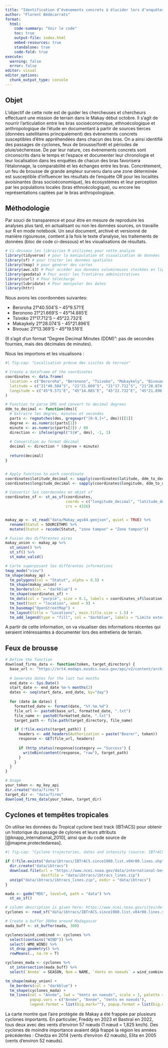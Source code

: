 ```yaml
---
title: "Identification d’évènements concrets à élucider lors d’enquêtes terrain"
author: "Florent Bédécarrats"
format:
  html:
    code-summary: "Voir le code"
    toc: true
    output-file: index.html
    embed-resources: true
    standalone: true
    code-fold: true
execute:
  warning: false
  error: false
editor: visual
editor_options: 
  chunk_output_type: console
---
```


## Objet

L'objectif de cette note est de guider les chercheuses et chercheurs effectuant une mission de terrain dans le Makay début octobre. Il s'agit de nourrir l'articulation entre les bras socioéconomique, ethnoécologique et anthropologique de l'étude en documentant à partir de sources tierces (données satellitaires principalement) des évènements concrets susceptibles d'être appréhendées dans chacun des bras. On a ainsi identifié des passages de cyclones, feux de brousse/forêt et périodes de pluie/sécheresse. De par leur nature, ces évènements concrets sont circonscrits dans le temps et l'espace et documenter leur chronologie et leur localisation dans les enquêtes de chacun des bras favorisera l'étalonnage, la comparabilité et les échanges entre les bras. Concrètement, un feu de brousse de grande ampleur survenu dans une zone déterminée est susceptible d'influencer les résultats de l'enquête OR pour les localités avoisinantes (bras socioéconomique), les écosystèmes et leur perception par les populations locales (bras ethnoécologique), ou encore les représentations captées par le bras anthropologique.

## Méthodologie

Par souci de transparence et pour être en mesure de reproduire les analyses plus tard, en actualisant ou non les données sources, on travaille sur R en mode notebook. Un seul document, archivé et versionné de manière rigoureuse, contient à la fois le texte d'analyse, les traitements de données (bloc de code ci-dessous) et les visualisations de résultats. 

```r
# Ci-dessous les librairies R utilisées pour cette analyse
library(tidyverse) # pour la manipulation et visualisation de données
library(sf) # pour traiter les données spatiales
library(tmap) # pour générer des cartes
library(aws.s3) # Pour accéder aux données volumineuses stockées en ligne
library(geodata) # Pour avoir les frontières administratives
library(curl) # Pour télécharge
library(lubridate) # Pour manipuler des dates
library(httr)
```


Nous avons les coordonnées suivantes:

-   Beroroha 21°40.504'S -- 45°9.571'E
-   Beronono 21°21.669'S -- 45°14.885'E
-   Tsivoko 21°17.712'S -- 45°22.732'E
-   Makaykely 21°28.074'S - 45°21.896'E
-   Bivouac 21°13.369'S -- 45°19.516'E

(Il s'agit d'un format "Degree Decimal Minutes (DDM)": pas de secondes fournies, mais des décimales de minutes).

Nous les importons et les visualisons :

```r
#| fig-cap: "Localisation prévue des visites de terrain"

# Create a dataframe of the coordinates
coordinates <- data.frame(
  location = c("Beroroha", "Beronono", "Tsivoko", "Makaykely", "Bivouac"),
  latitude = c("21°40.504’S", "21°21.669’S", "21°17.712’S", "21°28.074’S", "21°13.369’S"),
  longitude = c("45°9.571’E", "45°14.885’E", "45°22.732’E", "45°21.896’E", "45°19.516’E")
)

# Function to parse DMS and convert to decimal degrees
ddm_to_decimal <- function(dms){
  # Extraire les degrés, minutes et secondes
  parts <- regmatches(dms, gregexpr("[0-9.]+", dms))[[1]]
  degree <- as.numeric(parts[1])
  minute <- as.numeric(parts[2]) / 60
  direction <- ifelse(grepl("S|W", dms), -1, 1)
  
  # Converstion au format décimal
  decimal <- direction * (degree + minute)
  
  return(decimal)
}


# Apply function to each coordinate
coordinates$latitude_decimal <- sapply(coordinates$latitude, ddm_to_decimal)
coordinates$longitude_decimal <- sapply(coordinates$longitude, ddm_to_decimal)

# Convertir les coordonnées en objet sf
coordinates_sf <- st_as_sf(coordinates, 
                           coords = c("longitude_decimal", "latitude_decimal"), 
                           crs = 4326)


makay_ap <- st_read("data/Makay_wgs84.geojson", quiet = TRUE) %>%
  rename(Statut = SOURCETHM) %>%
  mutate(Statut = recode(Statut, "zone tampon" = "Zone tampon"))

# Fusion des différentes aires
makay_union <- makay_ap %>%
  st_union() %>%
  st_sf() %>%
  st_make_valid()

# Carte superposant les différentes informations
tmap_mode("view")
tm_shape(makay_ap) +
  tm_polygons(col = "Statut", alpha = 0.5) +
  tm_shape(makay_union) +
  tm_borders(col = "darkblue") + 
  tm_shape(coordinates_sf) +
  tm_dots(col = "purple", size = 0.1, labels = coordinates_sf$location) +
  tm_text(text = "location", xmod = 9) +
  tm_basemap("OpenStreetMap") +
  tm_layout(title = "Locations", main.title.size = 1.5) +
  tm_add_legend(type = "fill", col = "darkblue", labels = "Limite externe")
```

A partir de cette information, on va visualiser des informations récentes qui seraient intéressantes à documenter lors des entretiens de terrain.

## Feux de brousse

```r
# Define the function
download_firms_data <- function(token, target_directory) {
  base_url <- "https://nrt4.modaps.eosdis.nasa.gov/api/v2/content/archives/FIRMS/noaa-20-viirs-c2/Southern_Africa/"
  
  # Generate dates for the last two months
  end_date <- Sys.Date()
  start_date <- end_date %m-% months(2)
  dates <- seq(start_date, end_date, by="day")
  
  for (date in dates) {
    formatted_date <- format(date, "%Y.%m.%d")
    file_url <- paste0(base_url, formatted_date, ".txt")
    file_name <- paste0(formatted_date, ".txt")
    target_path <- file.path(target_directory, file_name)

    if (!file.exists(target_path)) {
      headers <- add_headers(Authorization = paste("Bearer", token))
      response <- GET(file_url, headers)
      
      if (http_status(response)$category == "Success") {
        writeBin(content(response, "raw"), target_path)
      }
    }
  }
}

# Usage
your_token <- my_key_api
dir.create("data/firms")
target_dir <- "data/firms"
download_firms_data(your_token, target_dir)


```


## Cyclones et tempêtes tropicales

On utilise les données du Tropical cyclone best track (IBTrACS) pour obtenir un historique du passage de cylones et leurs attributs [@knapp_international_2010], ainsi que du code source de [@mapme.protectedareas].

```r
#| fig-cap: "Cyclone trajectories, dates and intensity (source: IBTrACS)"

if (!file.exists("data/ibtracs/IBTrACS.since1980.list.v04r00.lines.shp")) {
  dir.create("data/ibtracs")
  download.file(url = "https://www.ncei.noaa.gov/data/international-best-track-archive-for-climate-stewardship-ibtracs/v04r00/access/shapefile/IBTrACS.since1980.list.v04r00.lines.zip", 
                destfile = "data/ibtracs/ibtracs_lines.zip")
  unzip("data/ibtracs/ibtracs_lines.zip", exdir = "data/ibtracs")
}

mada <- gadm("MDG", level=0, path = "data") %>%
  st_as_sf()

# column description is given here: https://www.ncei.noaa.gov/sites/default/files/2021-07/IBTrACS_v04_column_documentation.pdf
cyclones <- read_sf("data/ibtracs/IBTrACS.since1980.list.v04r00.lines.shp")

# Create a buffer 300km around Madagascar
mada_buff <- st_buffer(mada, 300)

cyclones$wind_combined <- cyclones %>%
  select(contains("WIND")) %>%
  select(-WMO_WIND) %>%
  st_drop_geometry() %>%
  rowMeans(., na.rm = T)

cyclones_mada <- cyclones %>%
  st_intersection(mada_buff) %>%
  select(`Année` = SEASON, Nom = NAME, `Vents en noeuds` = wind_combined)

tm_shape(makay_union) + 
  tm_borders(col = "darkblue") + 
  tm_shape(cyclones_mada) +
  tm_lines(col = "Année", lwd = "Vents en noeuds", scale = 3, palette = "Blues",
           popup.vars = c("Année", "Année", "Vents en noeuds"),
           legend.format = list(big.mark=""), popup.format = list(big.mark=""))

```

La carte montre que l'aire protégée de Makay a été frappée par plusieurs cyclones importants. En particulier, Freddy en 2023 et Bastiraï en 2022, tous deux avec des vents d'environ 57 nœuds (1 nœud = 1,825 km/h). Des cyclones de moindre importance avaient déjà frappé la région les années précédentes : Chedza en 2014 (vents d'environ 42 nœuds), Elita en 2005 (vents d'environ 52 nœuds).

